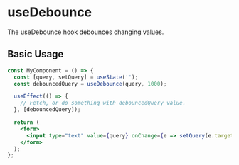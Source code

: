 
<Meta title="Hooks/useDebounce" />

# useDebounce

The useDebounce hook debounces changing values.

## Basic Usage

```jsx
const MyComponent = () => {
  const [query, setQuery] = useState('');
  const debouncedQuery = useDebounce(query, 1000);

  useEffect(() => {
    // Fetch, or do something with debouncedQuery value.
  }, [debouncedQuery]);

  return (
    <form>
      <input type="text" value={query} onChange={e => setQuery(e.target.value)} />
    </form>
  );
};
```
